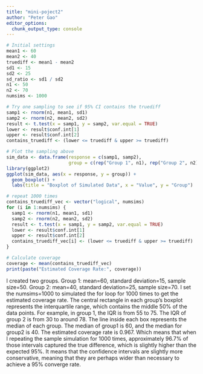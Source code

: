 ```yaml
---
title: "mini-poject2"
author: "Peter Gao"
editor_options: 
  chunk_output_type: console
---
```

```r
# Initial settings
mean1 <- 60
mean2 <- 40
truediff <- mean1 - mean2
sd1 <- 15
sd2 <- 25
sd_ratio <- sd1 / sd2
n1 <- 50
n2 <- 70
numsims <- 1000

# Try one sampling to see if 95% CI contains the truediff
samp1 <- rnorm(n1, mean1, sd1)
samp2 <- rnorm(n2, mean2, sd2)
result <- t.test(x = samp1, y = samp2, var.equal = TRUE)
lower <- result$conf.int[1]
upper <- result$conf.int[2]
contains_truediff <- (lower <= truediff & upper >= truediff)

# Plot the sampling above
sim_data <- data.frame(response = c(samp1, samp2),
                       group = c(rep("Group 1", n1), rep("Group 2", n2)))
library(ggplot2)
ggplot(sim_data, aes(x = response, y = group)) +
  geom_boxplot() +
  labs(title = "Boxplot of Simulated Data", x = "Value", y = "Group")

# repeat 1000 times
contains_truediff_vec <- vector("logical", numsims)
for (i in 1:numsims) {
  samp1 <- rnorm(n1, mean1, sd1)
  samp2 <- rnorm(n2, mean2, sd2)
  result <- t.test(x = samp1, y = samp2, var.equal = TRUE)
  lower <- result$conf.int[1]
  upper <- result$conf.int[2]
  contains_truediff_vec[i] <- (lower <= truediff & upper >= truediff)
}

# Calculate coverage
coverage <- mean(contains_truediff_vec)
print(paste("Estimated Coverage Rate:", coverage))


```

I created two groups. Group 1: mean=60, standard deviation=15, sample size=50. Group 2: mean=40, standard deviation=25, sample size=70. I set the numsims=1000 to simulated the for loop for 1000 times to get the estimated coverage rate. The central rectangle in each group's boxplot represents the interquartile range, which contains the middle 50% of the data points. For example, in group 1, the IQR is from 55 to 75. The IQR of group 2 is from 30 to around 78. The line inside each box represents the median of each group. The median of group1 is 60, and the median for group2 is 40. The estimated coverage rate is 0.967. Which means that when I repeating the sample simulation for 1000 times, approximately 96.7% of those intervals captured the true difference, which is slightly higher than the expected 95%. It means that the confidence intervals are slightly more conservative, meaning that they are perhaps wider than necessary to achieve a 95% converge rate. 



